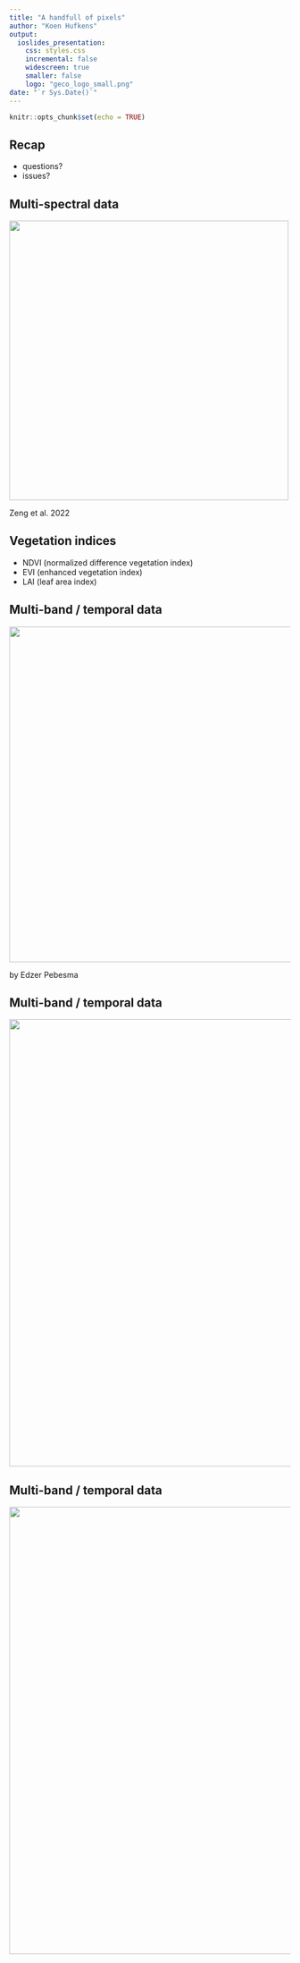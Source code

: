 ```yaml
---
title: "A handfull of pixels"
author: "Koen Hufkens"
output: 
  ioslides_presentation:
    css: styles.css
    incremental: false
    widescreen: true
    smaller: false
    logo: "geco_logo_small.png"
date: "`r Sys.Date()`"
---
```


```r
knitr::opts_chunk$set(echo = TRUE)
```

## Recap {.emphasized}

- questions?
- issues?

## Multi-spectral data

<div class="centered">
<img src="https://media.springernature.com/full/springer-static/image/art%3A10.1038%2Fs43017-022-00298-5/MediaObjects/43017_2022_298_Fig2_HTML.png?as=webp" width="500">
</div>

Zeng et al. 2022


## Vegetation indices {.emphasized}

- NDVI (normalized difference vegetation index)
- EVI (enhanced vegetation index)
- LAI (leaf area index)

## Multi-band / temporal data

<div class="centered">
<img src="https://raw.githubusercontent.com/r-spatial/stars/master/images/cube1.png" width="600">
</div>

by Edzer Pebesma

## Multi-band / temporal data {.emphasized}

<div class="centered">
<img src="https://www.mdpi.com/remotesensing/remotesensing-11-02201/article_deploy/html/images/remotesensing-11-02201-g002.png" width="800">
</div>

## Multi-band / temporal data {.emphasized}

<div class="centered">
<img src="https://geco-bern.github.io/handfull_of_pixels/phenology_algorithms_files/figure-html/fig-smooth-1.png" width="800">
</div>